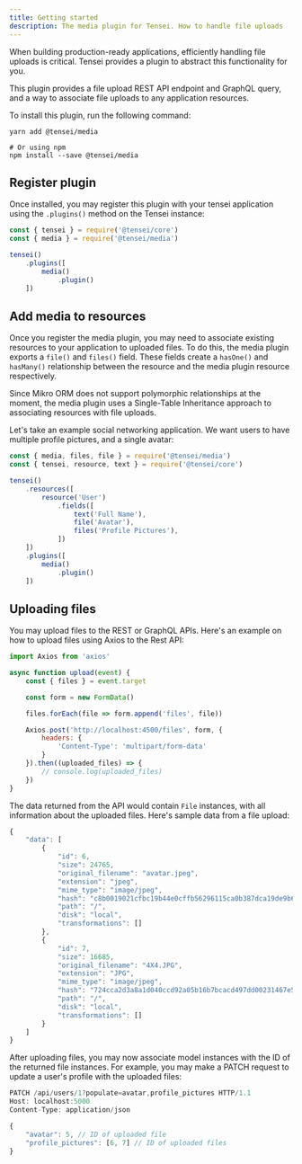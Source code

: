 ```yaml
---
title: Getting started
description: The media plugin for Tensei. How to handle file uploads
---
```


When building production-ready applications, efficiently handling file uploads is critical. Tensei provides a plugin to abstract this functionality for you.

This plugin provides a file upload REST API endpoint and GraphQL query, and a way to associate file uploads to any application resources.

To install this plugin, run the following command:

```shell
yarn add @tensei/media

# Or using npm
npm install --save @tensei/media
```

## Register plugin
Once installed, you may register this plugin with your tensei application using the `.plugins()` method on the Tensei instance:

```js
const { tensei } = require('@tensei/core')
const { media } = require('@tensei/media')

tensei()
    .plugins([
        media()
            .plugin()
    ])
```

## Add media to resources
Once you register the media plugin, you may need to associate existing resources to your application to uploaded files. To do this, the media plugin exports a `file()` and `files()` field. These fields create a `hasOne()` and `hasMany()` relationship between the resource and the media plugin resource respectively.

Since Mikro ORM does not support polymorphic relationships at the moment, the media plugin uses a Single-Table Inheritance approach to associating resources with file uploads.

Let's take an example social networking application. We want users to have multiple profile pictures, and a single avatar:

```js
const { media, files, file } = require('@tensei/media')
const { tensei, resource, text } = require('@tensei/core')

tensei()
    .resources([
        resource('User')
            .fields([
                text('Full Name'),
                file('Avatar'),
                files('Profile Pictures'),
            ])
    ])
    .plugins([
        media()
            .plugin()
    ])
```

## Uploading files
You may upload files to the REST or GraphQL APIs. Here's an example on how to upload files using Axios to the Rest API:

```js
import Axios from 'axios'

async function upload(event) {
    const { files } = event.target

    const form = new FormData()

    files.forEach(file => form.append('files', file))

    Axios.post('http://localhost:4500/files', form, {
        headers: {
            'Content-Type': 'multipart/form-data'
        }
    }).then((uploaded_files) => {
        // console.log(uploaded_files)
    })
}
```

The data returned from the API would contain `File` instances, with all information about the uploaded files. Here's sample data from a file upload:

```js
{
    "data": [
        {
            "id": 6,
            "size": 24765,
            "original_filename": "avatar.jpeg",
            "extension": "jpeg",
            "mime_type": "image/jpeg",
            "hash": "c8b0019021cfbc19b44e0cffb56296115ca0b387dca19de9b64db1b420d933e2bb632af1",
            "path": "/",
            "disk": "local",
            "transformations": []
        },
        {
            "id": 7,
            "size": 16685,
            "original_filename": "4X4.JPG",
            "extension": "JPG",
            "mime_type": "image/jpeg",
            "hash": "724cca2d3a8a1d040ccd92a05b16b7bcacd497dd00231467e5984bf8aca15b6a78cc7f63",
            "path": "/",
            "disk": "local",
            "transformations": []
        }
    ]
}
```

After uploading files, you may now associate model instances with the ID of the returned file instances. For example, you may make a PATCH request to update a user's profile with the uploaded files:

```js
PATCH /api/users/1?populate=avatar,profile_pictures HTTP/1.1
Host: localhost:5000
Content-Type: application/json

{
	"avatar": 5, // ID of uploaded file
	"profile_pictures": [6, 7] // ID of uploaded files
}
```
